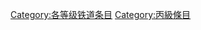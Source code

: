 {{catmore1|[[Wikipedia:鐵道專題|Wikipedia:鐵道專題]]}}
{{Articles by Quality|topic=铁道|project=铁道|format=TOC}}
{{emptycat}}

[[Category:各等级铁道条目|Category:各等级铁道条目]]
[[Category:丙級條目‎|Category:丙級條目‎]]